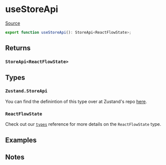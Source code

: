 # useStoreApi

[Source](https://github.com/wbkd/react-flow/blob/6d9585c1a62bf549298c83ad5f2dcd6216a5b8eb/packages/core/src/hooks/useStore.ts)

```ts
export function useStoreApi(): StoreApi<ReactFlowState>;
```

## Returns

### `StoreApi<ReactFlowState>`

## Types

### `Zustand.StoreApi`

You can find the definintion of this type over at Zustand's repo
[here](https://github.com/pmndrs/zustand/blob/0426978490e8b14f40443bcbb2332e103076510b/src/vanilla.ts#L8).

### `ReactFlowState`

Check out our [`types`](../types#reactflowstate) reference for more details on
the `ReactFlowState` type.

## Examples

## Notes
